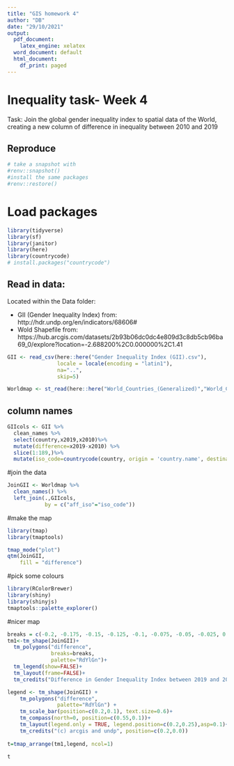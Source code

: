 ```yaml
---
title: "GIS homework 4"
author: "DB"
date: "29/10/2021"
output:
  pdf_document: 
    latex_engine: xelatex
  word_document: default
  html_document:
    df_print: paged
---
```



# Inequality task- Week 4
Task: 
Join the global gender inequality index to spatial data of the World, creating a new column of difference in inequality between 2010 and 2019

## Reproduce

```r

# take a snapshot with
#renv::snapshot()
#install the same packages
#renv::restore()

```

# Load packages

```r
library(tidyverse)
library(sf)
library(janitor)
library(here)
library(countrycode)
# install.packages("countrycode")


```
## Read in data:

Located within the Data folder:

* GII (Gender Inequality Index) from: http://hdr.undp.org/en/indicators/68606#
* Wold Shapefile from: https://hub.arcgis.com/datasets/2b93b06dc0dc4e809d3c8db5cb96ba69_0/explore?location=-2.688200%2C0.000000%2C1.41

```r

GII <- read_csv(here::here("Gender Inequality Index (GII).csv"),
                locale = locale(encoding = "latin1"),
                na="..",
                skip=5)

Worldmap <- st_read(here::here("World_Countries_(Generalized)","World_Countries__Generalized_.shp"))

```

## column names

```r

GIIcols <- GII %>%
  clean_names %>%
  select(country,x2019,x2010)%>%
  mutate(difference=x2019-x2010) %>%
  slice(1:189,)%>%
  mutate(iso_code=countrycode(country, origin = 'country.name', destination = 'iso2c'))

```

#join the data

```r
JoinGII <- Worldmap %>%
  clean_names() %>%
  left_join(.,GIIcols,
            by = c("aff_iso"="iso_code"))
```

#make the map

```r
library(tmap)
library(tmaptools)

tmap_mode("plot")
qtm(JoinGII,
    fill = "difference")
```
#pick some colours

```r
library(RColorBrewer)
library(shiny)
library(shinyjs)
tmaptools::palette_explorer()
```

#nicer map

```r

breaks = c(-0.2, -0.175, -0.15, -0.125, -0.1, -0.075, -0.05, -0.025, 0 )
tm1<-tm_shape(JoinGII)+
  tm_polygons("difference",
              breaks=breaks,
              palette="RdYlGn")+
  tm_legend(show=FALSE)+
  tm_layout(frame=FALSE)+
  tm_credits("Difference in Gender Inequality Index between 2019 and 2010", position=c(0.2,0), size=0.75)

legend <- tm_shape(JoinGII) +
    tm_polygons("difference",
                palette="RdYlGn") +
    tm_scale_bar(position=c(0.2,0.1), text.size=0.6)+
    tm_compass(north=0, position=c(0.55,0.1))+
    tm_layout(legend.only = TRUE, legend.position=c(0.2,0.25),asp=0.1)+
    tm_credits("(c) arcgis and undp", position=c(0.2,0.0))
  
t=tmap_arrange(tm1,legend, ncol=1)

t
```

